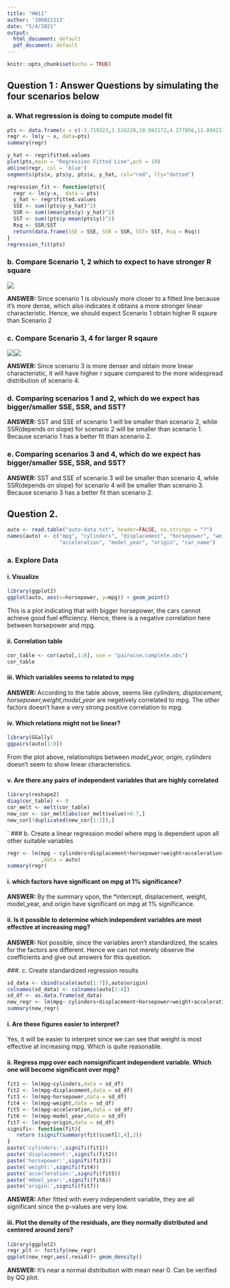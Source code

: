 ```yaml
---
title: "HW11"
author: '106022113'
date: "5/4/2021"
output:
  html_document: default
  pdf_document: default
---
```


```r
knitr::opts_chunk$set(echo = TRUE)
```

## Question 1 : Answer Questions by simulating the four scenarios below
###  a. What regression is doing to compute model fit
```r
pts <- data.frame(x = c(-3.719323,3.516220,10.942172,4.277856,11.894217,20.272214,  7.705219, 19.510578,10.942172,27.317348,21.414669,18.558533,30.935120,29.031030,18.368124,39.884344,26.365303,36.837800) ,y =c(1.905846,-3.646499, -2.636982, 12.001020, 8.467709,2.410605, 22.600952, 13.262916,30.424711,21.086676,30.172332, 39.257988,32.948504,39.257988,46.576988,41.024643,49.857920,47.838885))
regr <- lm(y ~ x, data=pts)
summary(regr)
```

```r
y_hat <- regr$fitted.values
plot(pts,main = "Regression Fitted Line",pch = 19)
abline(regr, col = 'blue')
segments(pts$x, pts$y, pts$x, y_hat, col="red", lty="dotted")
```

```r
regression_fit <- function(pts){
  regr <- lm(y~x,  data = pts)
  y_hat <- regr$fitted.values
  SSE <- sum((pts$y-y_hat)^2)
  SSR <- sum((mean(pts$y)-y_hat)^2)
  SST <- sum((pts$y-mean(pts$y))^2)
  Rsq <- SSR/SST
  return(data.frame(SSE = SSE, SSR = SSR, SST= SST, Rsq = Rsq))
}
regression_fit(pts)
```

### b. Compare Scenario 1, 2 which to expect to have stronger R square
![](Scenario1.png)

**ANSWER: **  Since scenario 1 is obviously more closer to a fitted line because it's more dense, which also indicates it obtains a more stronger linear characteristic. Hence, we should expect Scenario 1 obtain higher R sqaure than Scenario 2

### c. Compare Scenario 3, 4 for larger R sqaure
![](scenario3.png)![](scenario4.png)

**ANSWER: ** Since scenario 3 is more denser and obtain more linear characteristic, it will have higher r square compared to the more widespread distribution of scenario 4.

### d. Comparing scenarios 1 and 2, which do we expect has bigger/smaller SSE, SSR, and SST?

**ANSWER: ** SST and SSE of scenario 1 will be smaller than scenario 2, while SSR(depends on slope) for scenario 2 will be smaller than scenario 1. Because scenario 1 has a better fit than scenario 2.

### e. Comparing scenarios 3 and 4, which do we expect has bigger/smaller SSE, SSR, and SST?

**ANSWER: ** SST and SSE of scenario 3 will be smaller than scenario 4, while SSR(depends on slope) for scenario 4 will be smaller than scenario 3. Because scenario 3 has a better fit than scenario 2.

## Question 2.
```r
auto <- read.table("auto-data.txt", header=FALSE, na.strings = "?")
names(auto) <- c("mpg", "cylinders", "displacement", "horsepower", "weight", 
                 "acceleration", "model_year", "origin", "car_name")
```

### a. Explore Data
#### i. Visualize
```r
library(ggplot2)
ggplot(auto, aes(x=horsepower, y=mpg)) + geom_point()
```

This is a plot indicating that with bigger horsepower, the cars cannot achieve good fuel efficiency. Hence, there is a negative correlation here between horsepower and mpg.

#### ii. Correlation table
```r
cor_table <- cor(auto[,1:8], use = "pairwise.complete.obs")
cor_table
```

#### iii. Which variables seems to related to mpg
**ANSWER: ** According to the table above, seems like *cylinders, displacement, horsepower,weight,model_year* are negetively correlated to mpg. The other factors doesn't have a very strong positive correlation to mpg. 

#### iv. Which relations might not be linear?
```r
library(GGally)
ggpairs(auto[1:8])
```

From the plot above, relationships  between *model_year,  origin,  cylinders* doesn't seem to show linear characteristics.

#### v. Are there any pairs of independent variables that are highly correlated
```r
library(reshape2)
diag(cor_table) <- 0
cor_melt <- melt(cor_table)
new_cor <- cor_melt[abs(cor_melt$value)>0.7,]
new_cor[!duplicated(new_cor[1:2]),]
```
`
### b. Create a linear regression model where mpg is dependent upon all other suitable variables
```r
regr <- lm(mpg ~ cylinders+displacement+horsepower+weight+acceleration+model_year+factor(origin)
           ,data = auto)
summary(regr)
```

#### i. which factors have significant on mpg at 1% significance?
**ANSWER: ** By the summary upon, the *intercept, displacement, weight, model_year, and origin have significant on mpg at 1% significance.

#### ii. Is it possible to determine which independent variables are most effective at increasing mpg?
**ANSWER: ** Not possible, since the variables aren't standardized, the scales for the factors are different. Hence we can not merely observe the coefficients and give out answers for this question.

###. c. Create standardized regression results
```r
sd_data <- cbind(scale(auto[1:7]),auto$origin)
colnames(sd_data) <- colnames(auto[1:8])
sd_df <- as.data.frame(sd_data)
new_regr <- lm(mpg~ cylinders+displacement+horsepower+weight+acceleration+model_year+factor(origin),data = sd_df)
summary(new_regr)
```

#### i. Are these figures easier to interpret?
Yes, it will be easier to interpret since we can see that weight is most effective at increasing mpg. Which is quite reasonable.

#### ii. Regress mpg over each nonsignificant independent variable. Which one will become significant over mpg?
```r
fit1 <- lm(mpg~cylinders,data = sd_df)
fit2 <- lm(mpg~displacement,data = sd_df)
fit3 <- lm(mpg~horsepower,data = sd_df)
fit4 <- lm(mpg~weight,data = sd_df)
fit5 <- lm(mpg~acceleration,data = sd_df)
fit6 <- lm(mpg~model_year,data = sd_df)
fit7 <- lm(mpg~origin,data = sd_df)
signifi<- function(fit){
   return (signif(summary(fit)$coef[2,4],2))
}
paste('cylinders:',signifi(fit1))
paste('displacement:',signifi(fit2))
paste('horsepower:',signifi(fit3))
paste('weight:',signifi(fit4))
paste('accerleration:',signifi(fit5))
paste('mdoel_year:',signifi(fit6))
paste('origin:',signifi(fit7))
```
**ANSWER: ** After fitted with every independent variable, they are all significant since the p-values are very low.

#### iii. Plot the density of the residuals, are they normally distributed and centered around zero?
```r
library(ggplot2)
regr_plt <- fortify(new_regr)
ggplot(new_regr,aes(.resid))+ geom_density()
```
**ANSWER: ** It's near a normal distribution with mean near 0. Can be verified by QQ plot.